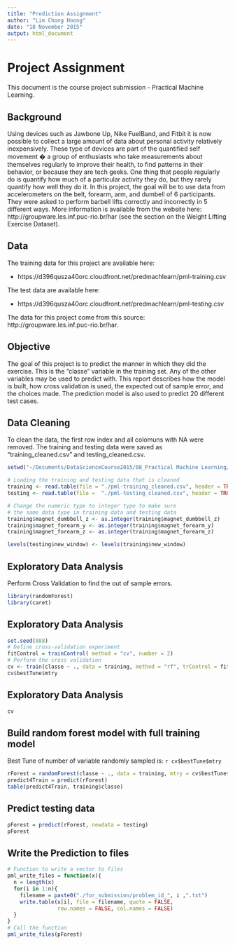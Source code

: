 ```yaml
---
title: "Prediction Assignment"
author: "Lim Chong Hoong"
date: "18 November 2015"
output: html_document
---
```



# Project Assignment
This document is the course project submission - Practical Machine Learning.


## Background
Using devices such as Jawbone Up, Nike FuelBand, and Fitbit it is now possible to collect a large amount of data about personal activity relatively inexpensively. These type of devices are part of the quantified self movement � a group of enthusiasts who take measurements about themselves regularly to improve their health, to find patterns in their behavior, or because they are tech geeks. One thing that people regularly do is quantify how much of a particular activity they do, but they rarely quantify how well they do it. In this project, the goal will be to use data from accelerometers on the belt, forearm, arm, and dumbell of 6 participants. They were asked to perform barbell lifts correctly and incorrectly in 5 different ways. More information is available from the website here: http://groupware.les.inf.puc-rio.br/har (see the section on the Weight Lifting Exercise Dataset).


## Data
The training data for this project are available here:

- https://d396qusza40orc.cloudfront.net/predmachlearn/pml-training.csv

The test data are available here:

- https://d396qusza40orc.cloudfront.net/predmachlearn/pml-testing.csv

The data for this project come from this source: http://groupware.les.inf.puc-rio.br/har.


## Objective
The goal of this project is to predict the manner in which they did the exercise. This is the "classe" variable in the training set. Any of the other variables may be used to predict with. This report describes how the model is built, how cross validation is used, the expected out of sample error, and the choices made. The prediction model is also used to predict 20 different test cases.


## Data Cleaning
To clean the data, the first row index and all colomuns with NA were removed. 
The training and testing data were saved as "training_cleaned.csv" and testing_cleaned.csv.

```r
setwd("~/Documents/DataScienceCourse2015/08_Practical Machine Learning/")

# Loading the training and testing data that is cleaned
training <- read.table(file = "./pml-training_cleaned.csv", header = TRUE, sep = ",", quote = "")
testing <- read.table(file =  "./pml-testing_cleaned.csv", header = TRUE, sep = ",", quote = "")

# Change the numeric type to integer type to make sure 
# the same data type in training data and testing data
training$magnet_dumbbell_z <- as.integer(training$magnet_dumbbell_z)
training$magnet_forearm_y <- as.integer(training$magnet_forearm_y)
training$magnet_forearm_z <- as.integer(training$magnet_forearm_z)

levels(testing$new_window) <- levels(training$new_window)
```


## Exploratory Data Analysis
Perform Cross Validation to find the out of sample errors. 

```r
library(randomForest)
library(caret)
```


## Exploratory Data Analysis
```r
set.seed(888)
# Define cross-validation experiment
fitControl = trainControl( method = "cv", number = 2)
# Perform the cross validation
cv <- train(classe ~ ., data = training, method = "rf", trControl = fitControl)
cv$bestTune$mtry
```


## Exploratory Data Analysis
```r
cv
```


## Build random forest model with full training model
Best Tune of number of variable randomly sampled is: `r cv$bestTune$mtry`
```r
rForest = randomForest(classe ~ ., data = training, mtry = cv$bestTune$mtry)
predict4Train = predict(rForest)
table(predict4Train, training$classe)
```


## Predict testing data
```r
pForest = predict(rForest, newdata = testing)
pForest
```


## Write the Prediction to files
```r
# Function to write a vector to files
pml_write_files = function(x){
  n = length(x)
  for(i in 1:n){
    filename = paste0("./for_submission/problem_id_", i ,".txt")
    write.table(x[i], file = filename, quote = FALSE,
                row.names = FALSE, col.names = FALSE)
  }
}
# Call the function
pml_write_files(pForest)

```